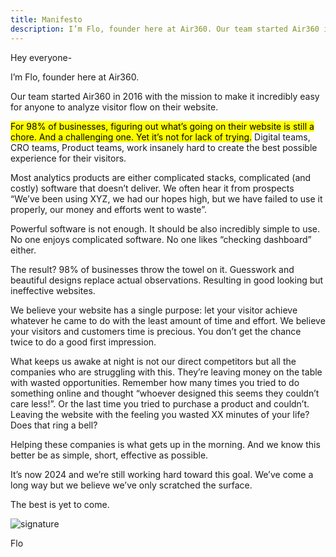 ```yaml
---
title: Manifesto
description: I’m Flo, founder here at Air360. Our team started Air360 in 2016 with the mission to make it incredibly easy for anyone to analyze visitor flow on their website.
---
```


Hey everyone-

I’m Flo, founder here at Air360.

Our team started Air360 in 2016 with the mission to make it incredibly easy for anyone to analyze visitor flow on their website.

<mark>For 98% of businesses, figuring out what’s going on their website is still a chore. And a challenging one. Yet it’s not for lack of trying.</mark>
Digital teams, CRO teams, Product teams, work insanely hard to create the best possible experience for their visitors.

Most analytics products are either complicated stacks, complicated (and costly) software that doesn’t deliver.
We often hear it from prospects “We’ve been using XYZ, we had our hopes high, but we have failed to use it properly, our money and efforts went to waste”.

Powerful software is not enough. It should be also incredibly simple to use.
No one enjoys complicated software. No one likes “checking dashboard” either.

The result? 98% of businesses throw the towel on it.
Guesswork and beautiful designs replace actual observations.
Resulting in good looking but ineffective websites.

We believe your website has a single purpose: let your visitor achieve whatever he came to do with the least amount of time and effort.
We believe your visitors and customers time is precious.
You don’t get the chance twice to do a good first impression.

What keeps us awake at night is not our direct competitors but all the companies who are struggling with this.
They’re leaving money on the table with wasted opportunities.
Remember how many times you tried to do something online and thought “whoever designed this seems they couldn’t care less!”.
Or the last time you tried to purchase a product and couldn’t. Leaving the website with the feeling you wasted XX minutes of your life?
Does that ring a bell?

Helping these companies is what gets up in the morning.
And we know this better be as simple, short, effective as possible.

It’s now 2024 and we’re still working hard toward this goal.
We’ve come a long way but we believe we’ve only scratched the surface.

The best is yet to come.

<img src="/images/manifesto-sign.svg" className="w-40 h-auto" alt="signature"/>

Flo
